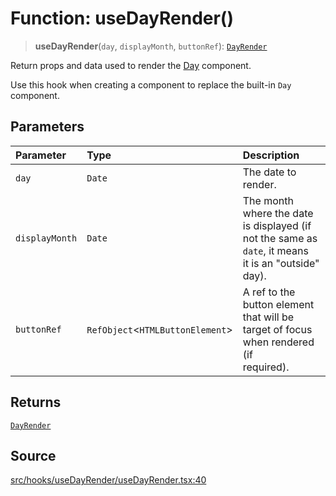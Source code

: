 # Function: useDayRender()

> **useDayRender**(`day`, `displayMonth`, `buttonRef`): [`DayRender`](/api/latest/type-aliases/DayRender.mdx)

Return props and data used to render the [Day](/api/latest/functions/Day.mdx) component.

Use this hook when creating a component to replace the built-in `Day`
component.

## Parameters

| Parameter | Type | Description |
| :------ | :------ | :------ |
| `day` | `Date` | The date to render. |
| `displayMonth` | `Date` | The month where the date is displayed (if not the same as `date`, it means<br />it is an "outside" day). |
| `buttonRef` | `RefObject`\<`HTMLButtonElement`\> | A ref to the button element that will be target of focus when rendered (if<br />required). |

## Returns

[`DayRender`](/api/latest/type-aliases/DayRender.mdx)

## Source

[src/hooks/useDayRender/useDayRender.tsx:40](https://github.com/gpbl/react-day-picker/blob/6515ed496/src/hooks/useDayRender/useDayRender.tsx#L40)
